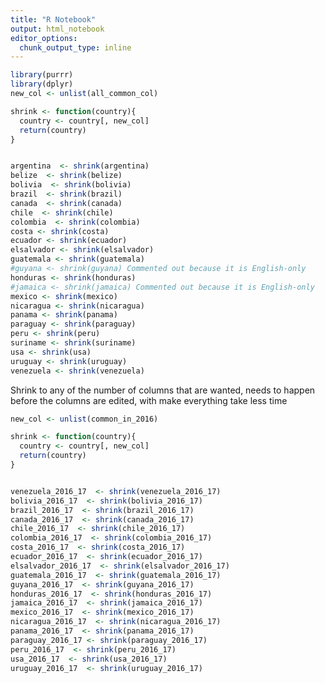 ```yaml
---
title: "R Notebook"
output: html_notebook
editor_options: 
  chunk_output_type: inline
---
```


```r
library(purrr)
library(dplyr)
new_col <- unlist(all_common_col)

shrink <- function(country){
  country <- country[, new_col]
  return(country)
}


argentina  <- shrink(argentina)
belize  <- shrink(belize)
bolivia  <- shrink(bolivia)
brazil  <- shrink(brazil)
canada  <- shrink(canada)
chile  <- shrink(chile)
colombia  <- shrink(colombia)
costa <- shrink(costa)
ecuador <- shrink(ecuador)
elsalvador <- shrink(elsalvador)
guatemala <- shrink(guatemala)
#guyana <- shrink(guyana) Commented out because it is English-only
honduras <- shrink(honduras)
#jamaica <- shrink(jamaica) Commented out because it is English-only
mexico <- shrink(mexico)
nicaragua <- shrink(nicaragua)
panama <- shrink(panama)
paraguay <- shrink(paraguay)
peru <- shrink(peru)
suriname <- shrink(suriname)
usa <- shrink(usa)
uruguay <- shrink(uruguay)
venezuela <- shrink(venezuela)
```


Shrink to any of the number of columns that are wanted, needs to happen before the columns are edited, with make everything take less time

```r

new_col <- unlist(common_in_2016)

shrink <- function(country){
  country <- country[, new_col]
  return(country)
}


venezuela_2016_17  <- shrink(venezuela_2016_17)
bolivia_2016_17  <- shrink(bolivia_2016_17)
brazil_2016_17  <- shrink(brazil_2016_17)
canada_2016_17  <- shrink(canada_2016_17)
chile_2016_17  <- shrink(chile_2016_17)
colombia_2016_17  <- shrink(colombia_2016_17)
costa_2016_17  <- shrink(costa_2016_17)
ecuador_2016_17  <- shrink(ecuador_2016_17)
elsalvador_2016_17  <- shrink(elsalvador_2016_17)
guatemala_2016_17  <- shrink(guatemala_2016_17)
guyana_2016_17  <- shrink(guyana_2016_17)
honduras_2016_17  <- shrink(honduras_2016_17)
jamaica_2016_17  <- shrink(jamaica_2016_17)
mexico_2016_17  <- shrink(mexico_2016_17)
nicaragua_2016_17  <- shrink(nicaragua_2016_17)
panama_2016_17  <- shrink(panama_2016_17)
paraguay_2016_17 <- shrink(paraguay_2016_17)
peru_2016_17  <- shrink(peru_2016_17)
usa_2016_17  <- shrink(usa_2016_17)
uruguay_2016_17  <- shrink(uruguay_2016_17)
```

